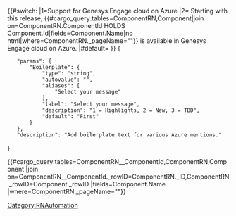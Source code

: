 {{#switch:{{{Boilerplate|}}}
|1=Support for Genesys Engage cloud on Azure
|2=
Starting with this release, {{#cargo_query:tables=ComponentRN,Component|join on=ComponentRN.ComponentId HOLDS Component.Id|fields=Component.Name|no html|where=ComponentRN._pageName="{{FULLPAGENAME}}"}} is available in Genesys Engage cloud on Azure.
|#default=
}}<noinclude>[[Category:RNAutomation]]<templatedata>
{
	"params": {
		"Boilerplate": {
			"type": "string",
			"autovalue": "",
			"aliases": [
				"Select your message"
			],
			"label": "Select your message",
			"description": "1 = Highlights, 2 = New, 3 = TBD",
			"default": "First"
		}
	},
	"description": "Add boilerplate text for various Azure mentions."
}
</templatedata>
</noinclude>

{{#cargo_query:tables=ComponentRN__ComponentId,ComponentRN,Component
|join on=ComponentRN__ComponentId._rowID=ComponentRN._ID,ComponentRN._rowID=Component._rowID
|fields=Component.Name
|where=ComponentRN._pageName="{{FULLPAGENAME}}"}}